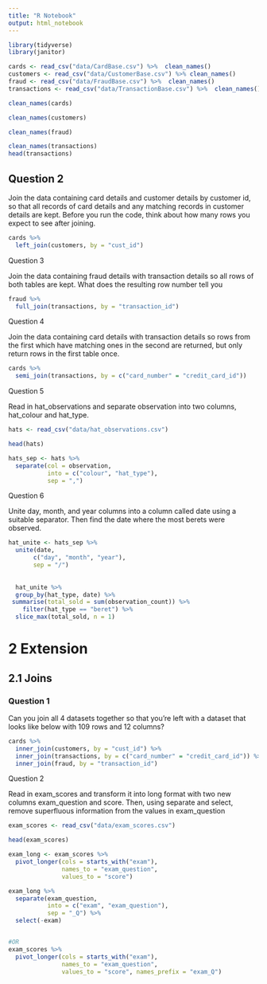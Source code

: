 ```yaml
---
title: "R Notebook"
output: html_notebook
---
```


```r
library(tidyverse)
library(janitor)
```


```r
cards <- read_csv("data/CardBase.csv") %>%  clean_names()
customers <- read_csv("data/CustomerBase.csv") %>% clean_names()
fraud <- read_csv("data/FraudBase.csv") %>%  clean_names()
transactions <- read_csv("data/TransactionBase.csv") %>%  clean_names()
```

```r
clean_names(cards)

```
```r
clean_names(customers)
```


```r
clean_names(fraud)
```

```r

clean_names(transactions)
head(transactions)
```
## Question 2

Join the data containing card details and customer details by customer id, so that all records of card details and any matching records in customer details are kept. Before you run the code, think about how many rows you expect to see after joining.


```r
cards %>% 
  left_join(customers, by = "cust_id")
```

Question 3

Join the data containing fraud details with transaction details so all rows of both tables are kept. What does the resulting row number tell you

```r
fraud %>% 
  full_join(transactions, by = "transaction_id")
```
Question 4

Join the data containing card details with transaction details so rows from the first which have matching ones in the second are returned, but only return rows in the first table once.

```r
cards %>% 
  semi_join(transactions, by = c("card_number" = "credit_card_id"))
```
Question 5

Read in hat_observations and separate observation into two columns, hat_colour and hat_type.

```r
hats <- read_csv("data/hat_observations.csv")

head(hats)
```


```r
hats_sep <- hats %>% 
  separate(col = observation,
           into = c("colour", "hat_type"),
           sep = ",")
```
Question 6

Unite day, month, and year columns into a column called date using a suitable separator. Then find the date where the most berets were observed.


```r
hat_unite <- hats_sep %>% 
  unite(date,
       c("day", "month", "year"),
       sep = "/") 
 
  
  hat_unite %>% 
  group_by(hat_type, date) %>% 
 summarise(total_sold = sum(observation_count)) %>% 
    filter(hat_type == "beret") %>% 
  slice_max(total_sold, n = 1)
```
# 2 Extension
## 2.1 Joins
### Question 1

Can you join all 4 datasets together so that you’re left with a dataset that looks like below with 109 rows and 12 columns?

```r
cards %>% 
  inner_join(customers, by = "cust_id") %>% 
  inner_join(transactions, by = c("card_number" = "credit_card_id")) %>% 
  inner_join(fraud, by = "transaction_id")
```
Question 2

Read in exam_scores and transform it into long format with two new columns exam_question and score. Then, using separate and select, remove superfluous information from the values in exam_question

```r
exam_scores <- read_csv("data/exam_scores.csv")
```
```r
head(exam_scores)
```
```r
exam_long <- exam_scores %>% 
  pivot_longer(cols = starts_with("exam"),
               names_to = "exam_question",
               values_to = "score")

exam_long %>% 
  separate(exam_question,
           into = c("exam", "exam_question"),
           sep = "_Q") %>% 
  select(-exam) 


#OR
exam_scores %>% 
  pivot_longer(cols = starts_with("exam"),
               names_to = "exam_question",
               values_to = "score", names_prefix = "exam_Q")
```

